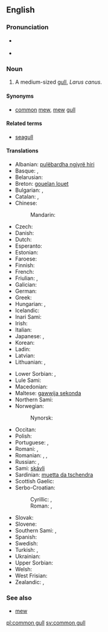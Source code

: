 {{wikipedia}}
==English==

===Pronunciation===
* {{a|RP}} {{IPA|/ˈkɒmən ˌɡʌl/}}
* {{a|US}} {{IPA|/ˈkɑːmən ˌɡʌl/}}

===Noun===
{{en-noun|head=[[common]] [[gull]]}}

# A medium-sized [[gull]], ''Larus canus''.

====Synonyms====
* [[common]] [[mew]], [[mew]] [[gull]]

====Related terms====
* [[seagull]]

====Translations====
{{trans-top|''Larus canus''}}
* Albanian: [[pulëbardha ngjyrë hiri]]
* Basque: {{t-|eu|kaio}}, {{t-|eu|antxeta}}
* Belarusian: {{t-|be|чайка}}
* Breton: [[gouelan louet]]
* Bulgarian: {{t-|bg|чайка буревестница|sc=Cyrl}}, {{t+|bg|чайка|tr=čajka|sc=Cyrl}}
* Catalan: {{t-|ca|gavina|f}}, {{t-|ca|gavià|m}}
* Chinese:
*: Mandarin: {{t-|cmn|海鸥|sc=Hani}}
* Czech: {{t-|cs|racek bouřní}}
* Danish: {{t-|da|stormmåge}}
* Dutch: {{t-|nl|stormmeeuw|f}}
* Esperanto: {{t-|eo|griza mevo}}
* Estonian: {{t-|et|kalakajakas}}
* Faroese: {{t-|fo|skatumási}}
* Finnish: {{t+|fi|kalalokki}}
* French: {{t+|fr|goéland cendré}}
* Friulian: {{tø|fur|cocâl}}, {{tø|fur|smurgnic}}
* Galician: {{t-|gl|gaivota papoia|f}}
* German: {{t+|de|Sturmmöwe|f}}
* Greek: {{t+|el|γλάρος}}
* Hungarian: {{t+|hu|viharsirály}}, {{t+|hu|sirály}}
* Icelandic: {{t+|is|stormmáfur}}
* Inari Sami: {{tø|smn|päiski}}
* Irish: {{t-|ga|faoileán}}
* Italian: {{t+|it|gavina}}
* Japanese: {{t-|ja|カモメ|tr=kamome|sc=Jpan}}, {{t+|ja|鴎|tr=kamome|sc=Jpan}}
* Korean: {{t+|ko|갈매기|tr=galmaegi}}
* Ladin: {{tø|lld|gabian}}
* Latvian: {{t-|lv|kajaks}}
* Lithuanian: {{t-|lt|paprastasis kiras}}, {{t+|lt|kiras}}
{{trans-mid}}
* Lower Sorbian: {{tø|dsb|ryborak}}, {{tø|dsb|rybornik}}
* Lule Sami: {{tø|smj|guolleskávlle}}
* Macedonian: {{t-|mk|сив галеб|tr=siv galeb}}
* Maltese: [[gawwija sekonda]]
* Northern Sami: {{tø|se|báiski}}
* Norwegian: {{t-|no|fiskemåke}}
*: Nynorsk: {{t-|nn|fiskemåse}}
* Occitan: {{t+|oc|gavian}}
* Polish: {{t-|pl|mewa pospolita}}
* Portuguese: {{t-|pt|gaivota-parda}}, {{t+|pt|gaivota}}
* Romani: {{tø|rom|chayka|f}}, {{tø|rom|chirikli-mariaki|f}}
* Romanian: {{t-|ro|ucau marinu}}, {{t+|ro|laru}}, {{t+|ro|gavina}}
* Russian: {{t-|ru|сизая чайка|sc=Cyrl}}, {{t+|ru|чайка|tr=čajka|sc=Cyrl}}
* Sami: [[skávli]]
* Sardinian: [[muetta da tschendra]]
* Scottish Gaelic: {{t-|gd|faoileag}}
* Serbo-Croatian:
*: Cyrillic: {{t-|sh|сиви галеб}}, {{t-|sh|бурни галеб}}
*: Roman: {{t-|sh|sivi galeb}}, {{t-|sh|burni galeb}}
* Slovak: {{t-|sk|čajka sivá}}
* Slovene: {{t-|sl|sivi galeb}}
* Southern Sami: {{tø|sma|guelie-moevse}}, {{tø|sma|muevse}}
* Spanish: {{t+|es|gaviota|f}}
* Swedish: {{t+|sv|fiskmås|c}}
* Turkish: {{t+|tr|küçük gümüş martı}}, {{t+|tr|dalgıç}}
* Ukrainian: {{t-|uk|чайка|tr=čajka}}
* Upper Sorbian: {{t-|hsb|tonuška}}
* Welsh: {{t-|cy|y gweunydd}}
* West Frisian: {{t+|fy|unwaarsfûgel}}
* Zealandic: {{tø|zea|Sturmmeêuwe}}, {{tø|zea|sturmmeêuwe}}
{{trans-bottom}}

===See also===
* [[mew]]

[[pl:common gull]]
[[sv:common gull]]